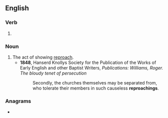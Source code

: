 ==English==

===Verb===
{{head|en|present participle}}

# {{present participle of|reproach|lang=en|nocat=1}}

===Noun===
{{en-noun}}

# The act of showing [[reproach]].
#* '''1848''', Hanserd Knollys Society for the Publication of the Works of Early English and other Baptist Writers, ''Publications: Williams, Roger. The bloudy tenet of persecution''
#*: Secondly, the churches themselves may be separated from, who tolerate their members in such causeless '''reproachings'''.

===Anagrams===
* {{anagrams|en|a=aceghinoprr|renographic}}